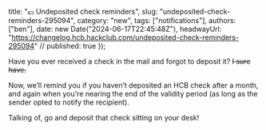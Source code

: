   title: "💷 Undeposited check reminders",
  slug: "undeposited-check-reminders-295094",
  category: "new",
  tags: ["notifications"],
  authors: ["ben"],
  date: new Date("2024-06-17T22:45:48Z"),
  headwayUrl: "https://changelog.hcb.hackclub.com/undeposited-check-reminders-295094" // published: true
});

Have you ever received a check in the mail and forgot to deposit it? ~~I sure have.~~

Now, we’ll remind you if you haven’t deposited an HCB check after a month, and again when you're nearing the end of the validity period (as long as the sender opted to notify the recipient).

Talking of, go and deposit that check sitting on your desk!
